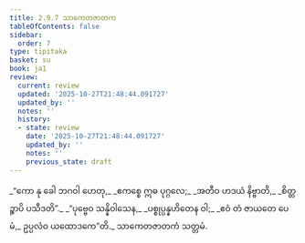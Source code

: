 ```yaml
---
title: 2.9.7 သာကေတဇာတက
tableOfContents: false
sidebar:
  order: 7
type: tipitaka
basket: su
book: ja1
review:
  current: review
  updated: '2025-10-27T21:48:44.091727'
  updated_by: ''
  notes: ''
  history:
  - state: review
    date: '2025-10-27T21:48:44.091727'
    updated_by: ''
    notes: ''
    previous_state: draft
---
```



<ReviewStatus review={frontmatter.review} showDetails={true} />

<HypothesisAnnotation frontmatter={frontmatter} />

<DynamicBreadcrumb />

<Division number="173" book="ja1" e="ch" v="22" p="66">

<Paragraph number="620" type="verses" book="ja1">
_“ကော နု ခေါ ဘဂဝါ ဟေတု,_  
_ဧကစ္စေ ဣဓ ပုဂ္ဂလေ;_  
_အတီဝ ဟဒယံ နိဗ္ဗာတိ,_  
_စိတ္တဉ္စာပိ ပသီဒတိ”._  

</Paragraph>

</Division>
<Division number="174" book="ja1" e="ch" v="22" p="66">

<Paragraph number="621" type="verses" book="ja1">
_“ပုဗ္ဗေဝ သန္နိဝါသေန,_  
_ပစ္စုပ္ပန္နဟိတေန ဝါ;_  
_ဧဝံ တံ ဇာယတေ ပေမံ,_  
ဥပ္ပလံဝ ယထောဒကေ”တိ._  


</Paragraph>
</Division>

<Paragraph number="622" type="center" book="ja1">
သာကေတဇာတကံ သတ္တမံ.
</Paragraph>